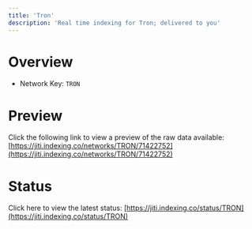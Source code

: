 ```yaml
---
title: 'Tron'
description: 'Real time indexing for Tron; delivered to you'
---
```


# Overview
- Network Key: `TRON`

# Preview
Click the following link to view a preview of the raw data available: [https://jiti.indexing.co/networks/TRON/71422752](https://jiti.indexing.co/networks/TRON/71422752)

# Status
Click here to view the latest status: [https://jiti.indexing.co/status/TRON](https://jiti.indexing.co/status/TRON)
